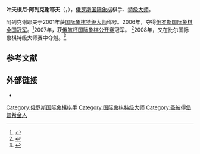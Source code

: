 {{Infobox chess player
|name = 叶夫根尼·阿列克谢耶夫
|image = Evgeny Alekseev at 2013 Chess World Cup.png
|caption = 摄于2013年
|birthname = Evgeny Vladimirovich Alekseev
|country = {{RUS}}
|birth_date = {{Birth date and age|1985|11|28|df=y}}
|birth_place = {{USSR}}[[俄羅斯蘇維埃社會主義共和國|俄羅斯]][[普希金_(聖彼得堡)|普希金]]
|death_date = 
|death_place = 
|title = [[国际象棋特级大师|特级大师]]
|worldchampion = 
|rating =  
|peakrating = 2725（2009年9月）
|FideID = 4138147
}}
'''叶夫根尼·阿列克谢耶夫'''（{{lang-ru|Евгений Владимирович Алексеев}}，{{bd|1985年|11月28日}}），[[俄罗斯|俄罗斯]][[国际象棋|国际象棋]]棋手、[[国际象棋特级大师|特级大师]]。

阿列克谢耶夫于2001年获[[国际象棋特级大师|国际象棋特级大师]]称号。2006年，夺得[[俄罗斯国际象棋锦标赛|俄罗斯国际象棋全国冠军]]。<ref>{{cite web|title=Evgeny Alekseev, 21, wins Russian Superfinal|url=http://en.chessbase.com/post/evgeny-alekseev-21-wins-ruian-superfinal|publisher=ChessBase|accessdate=11 October 2015|date=2006-12-16|archive-date=2016-03-05|archive-url=https://web.archive.org/web/20160305030712/http://en.chessbase.com/post/evgeny-alekseev-21-wins-ruian-superfinal|dead-url=no}}</ref>2007年，获[[俄航杯国际象棋公开赛|俄航杯国际象棋公开赛]]冠军。 <ref>{{cite web|title=Aeroflot Open 2007: Evgeny Alekseev wins in style|url=http://en.chessbase.com/post/aeroflot-open-2007-evgeny-alekseev-wins-in-style|publisher=ChessBase|accessdate=11 October 2015|date=2007-02-25|archive-date=2015-10-12|archive-url=https://web.archive.org/web/20151012225621/http://en.chessbase.com/post/aeroflot-open-2007-evgeny-alekseev-wins-in-style|dead-url=no}}</ref>2008年，又在比尔国际象棋特级大师赛中夺魁。<ref>{{cite web|title=Biel R10: Alekseev catches Dominguez, wins tiebreak|url=http://en.chessbase.com/post/biel-r10-alekseev-catches-dominguez-wins-tiebreak|publisher=ChessBase|accessdate=11 October 2015|date=2008-07-31|archive-date=2016-03-04|archive-url=https://web.archive.org/web/20160304101540/http://en.chessbase.com/post/biel-r10-alekseev-catches-dominguez-wins-tiebreak|dead-url=yes}}</ref>

== 参考文献 ==
{{reflist}}

== 外部链接 ==
*{{chessgames player|id=68679}}

{{chess-bio-stub}}
[[Category:俄罗斯国际象棋棋手|Category:俄罗斯国际象棋棋手]]
[[Category:国际象棋特级大师|Category:国际象棋特级大师]]
[[Category:圣彼得堡普希金人|Category:圣彼得堡普希金人]]